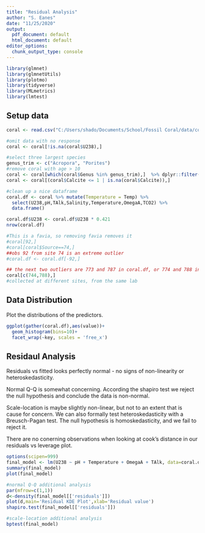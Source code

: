 ```yaml
---
title: "Residual Analysis"
author: "S. Eanes"
date: "11/25/2020"
output:
  pdf_document: default
  html_document: default
editor_options:
  chunk_output_type: console
---
```


```r
library(glmnet)
library(glmnetUtils)
library(plotmo)
library(tidyverse)
library(MLmetrics)
library(lmtest)
```

## Setup data

```r
coral <- read.csv("C:/Users/shado/Documents/School/Fossil Coral/data/coral_3weighted.csv")

#omit data with no response
coral <- coral[!is.na(coral$U238),]

#select three largest species
genus_trim <- c("Acropora", "Porites")
#remove coral with age > 10
coral <- coral[which(coral$Genus %in% genus_trim),]  %>% dplyr::filter(Age < 10)
coral <- coral[(coral$Calcite <= 1 | is.na(coral$Calcite)),]

#clean up a nice dataframe
coral.df <- coral %>% mutate(Temperature = Temp) %>%
  select(U238,pH,TAlk,Salinity,Temperature,OmegaA,TCO2) %>%
  data.frame()

coral.df$U238 <- coral.df$U238 * 0.421
nrow(coral.df)
```

```r
#This is a favia, so removing favia removes it
#coral[92,]
#coral[coral$Source==74,]
##obs 92 from site 74 is an extreme outlier
#coral.df <- coral.df[-92,]
```

```r
## the next two outliers are 773 and 787 in coral.df, or 774 and 788 in coral
coral[c(744,788),]
#collected at different sites, from the same lab
```

## Data Distribution

Plot the distributions of the predictors. 
```r
ggplot(gather(coral.df),aes(value))+
  geom_histogram(bins=10)+
  facet_wrap(~key, scales = 'free_x')
```

## Residaul Analysis

Residuals vs fitted looks perfectly normal - no signs of non-linearity or heteroskedasticity.

Normal Q-Q is somewhat concerning. According the shapiro test we reject the null hypothesis and conclude the data is non-normal.

Scale-location is maybe slightly non-linear, but not to an extent that is cause for concern. We can also formally test heteroskedasticity with a Breusch-Pagan test. The null hypothesis is homoskedasticity, and we fail to reject it.

There are no conerning observations when looking at cook's distance in our residuals vs leverage plot.

```r
options(scipen=999)
final_model <- lm(U238 ~ pH + Temperature + OmegaA + TAlk, data=coral.df)
summary(final_model)
plot(final_model)
```

```r
#normal Q-Q additional analysis
par(mfrow=c(1,1))
d<-density(final_model[['residuals']])
plot(d,main='Residual KDE Plot',xlab='Residual value')
shapiro.test(final_model[['residuals']])

#scale-location additional analysis
bptest(final_model)
```
